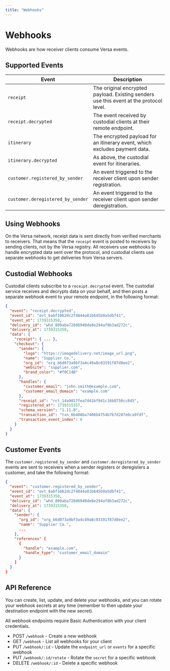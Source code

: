 ```yaml
---
title: "Webhooks"
---
```


# Webhooks

Webhooks are how receiver clients consume Versa events.

## Supported Events

| Event                             | Description                                                                             |
| --------------------------------- | --------------------------------------------------------------------------------------- |
| `receipt`                         | The original encrypted payload. Existing senders use this event at the protocol level.  |
| `receipt.decrypted`               | The event received by custodial clients at their remote endpoint.                       |
| `itinerary`                       | The encrypted payload for an itinerary event, which excludes payment data.              |
| `itinerary.decrypted`             | As above, the custodial event for itineraries.                                          |
| `customer.registered_by_sender`   | An event triggered to the receiver client upon sender registration.                     |
| `customer.deregistered_by_sender` | An event triggered to the receiver client upon sender deregistration.                   |

## Using Webhooks

On the Versa network, receipt data is sent directly from verified merchants to receivers.
That means that the `receipt` event is posted to receivers by sending clients, not by the Versa registry.
All receivers use webhooks to handle encrypted data sent over the protocol,
and custodial clients use separate webhooks to get deliveries from Versa servers.

## Custodial Webhooks

Custodial clients subscribe to a `receipt.decrypted` event.
The custodial service receives and decrypts data on your behalf,
and then posts a separate webhook event to your remote endpoint, in the following format:

```json
{
  "event": "receipt.decrypted",
  "event_id": "evt_6abf1062dc2f4844a81b645b9a5dbf41",
  "event_at": 1739315358,
  "delivery_id": "whd_809aba728d6940de8e294af8b3ad272c",
  "delivery_at": 1739315358,
  "data": {
    "receipt": { ... },
    "checkout": {
      "sender": {
        "logo": "https://imagedelivery.net/image_url.png",
        "name": "Supplier Co.",
        "org_id": "org_b6d073a9bf3a4c49a8c03191f87d8ee2",
        "website": "supplier.com",
        "brand_color": "#f0C14B"
      },
      "handles": {
        "customer_email": "john.smith@example.com", 
        "customer_email_domain": "example.com"
      },
      "receipt_id": "rct_14a9817fea7d41bf941c16b8750cc845",
      "registered_at": 1739315357,
      "schema_version": "1.11.0",
      "transaction_id": "txn_6b408ba7406b4754b7b7d287e0ca9fdf",
      "transaction_event_index": 0
    }
  }
}
```

## Customer Events

The `customer.registered_by_sender` and `customer.deregistered_by_sender` events are sent to receivers when a sender registers or deregisters a customer,
and take the following format:

```json
{
  "event": "customer.registered_by_sender",
  "event_id": "evt_6abf1062dc2f4844a81b645b9a5dbf41",
  "event_at": 1739315358,
  "delivery_id": "whd_809aba728d6940de8e294af8b3ad272c",
  "delivery_at": 1739315358,
  "data": {
    "sender": {
      "org_id": "org_b6d073a9bf3a4c49a8c03191f87d8ee2",
      "name": "Supplier Co.",
      ...
    },
    "references" [
      {
        "handle": "example.com",
        "handle_type": "customer_email_domain"
      }
    ]
  }
}
```


## API Reference

You can create, list, update, and delete your webhooks, and you can rotate your webhook secrets at any time
(remember to then update your destination endpoint with the new secret).

All webhook endpoints require Basic Authentication with your client credentials.

* POST `/webhook` - Create a new webhook
* GET `/webhook` - List all webhooks for your client
* PUT `/webhook/:id` - Update the `endpoint_url` or `events` for a specific webhook
* PUT `/webhook/:id/rotate` - Rotate the `secret` for a specific webhook
* DELETE `/webhook/:id` - Delete a specific webhook
